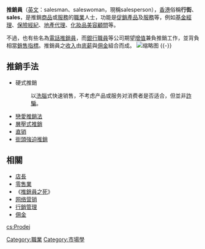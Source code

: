 {{NoteTA
|1=zh:营销; zh-hans:营销; zh-hk:營銷; zh-tw:行銷;
}}
{{About|职业|伊朗电影|推销员 (电影)}}
{{市场营销}}
'''推銷員'''（[[英文|英文]]：salesman、saleswoman，現稱salesperson），[[香港|香港]]俗稱'''行街'''、'''sales'''，是推銷[[商品|商品]]或[[服務|服務]]的[[職業|職業]]人士，功能是[[促銷|促銷]][[產品|產品]]及[[服務|服務]]等，例如[[基金經理|基金經理]]、[[保險|保險]][[代理人|經紀]]、[[地產代理|地產代理]]、[[化妝品|化妝品]][[美容|美容]][[顧問|顧問]]等。

不過，也有些名為[[電話推銷員|電話推銷員]]，而[[銀行|銀行]][[職員|職員]]等公司期望[[增值|增值]]兼負推銷工作，並背負相當[[銷售指標|銷售指標]]。推銷員之[[收入|收入]]由[[薪金|底薪]]與[[佣金|佣金]]組合而成。
[[File:Bundesarchiv_Bild_183-2005-0801-516,_Hamburg,_Verkauf_von_"Jedermann-Schuhen".jpg|缩略图]]
{{-}}

== 推銷手法 ==

* 硬式推銷
*: 以[[洗腦|洗腦]]式快速销售，不考虑产品或服务对消费者是否适合，但並非[[詐騙|詐騙]]。
* [[戀愛推銷法|戀愛推銷法]]
* [[層壓式推銷|層壓式推銷]]
* [[直销|直销]]
* [[街頭強迫推銷|街頭強迫推銷]]

== 相關 ==

* [[店長|店長]]
* [[零售|零售業]]
* 《[[推銷員之死|推銷員之死]]》
* [[网络营销|网络营销]]
* [[行銷管理|行銷管理]]
* [[佣金|佣金]]

{{Authority control}}
{{Marketing-stub}}

[[Category:職業|Category:職業]]
[[Category:市場學|Category:市場學]]

[[cs:Prodej|cs:Prodej]]